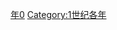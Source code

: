 {{Catnav|頁面分類|历史|歷史時代|年|1世纪各年}}
{{Commons category|20}}

[[Category:20年代|年0]]
[[Category:1世纪各年|Category:1世纪各年]]